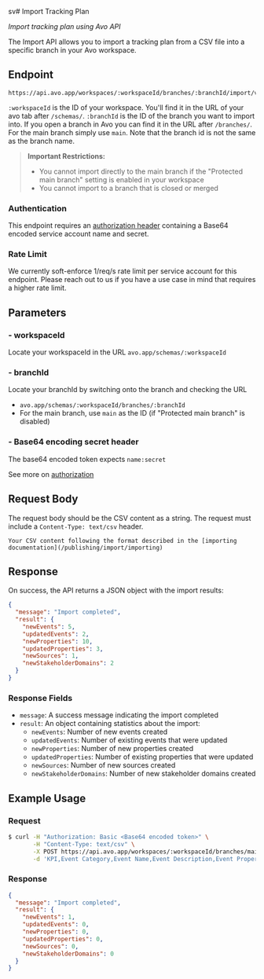 sv# Import Tracking Plan

_Import tracking plan using Avo API_

The Import API allows you to import a tracking plan from a CSV file into a specific branch in your Avo workspace.

## Endpoint

```Url
https://api.avo.app/workspaces/:workspaceId/branches/:branchId/import/v1
```

`:workspaceId` is the ID of your workspace. You'll find it in the URL of your avo tab after `/schemas/`. `:branchId` is the ID of the branch you want to import into. If you open a branch in Avo you can find it in the URL after `/branches/`. For the main branch simply use `main`. Note that the branch id is not the same as the branch name.

> **Important Restrictions:**
>
> - You cannot import directly to the main branch if the "Protected main branch" setting is enabled in your workspace
> - You cannot import to a branch that is closed or merged

### Authentication

This endpoint requires an [authorization header](/public-api/authentication#authenticating-with-avo-api) containing a Base64 encoded service account name and secret.

### Rate Limit

We currently soft-enforce 1/req/s rate limit per service account for this endpoint. Please reach out to us if you have a use case in mind that requires a higher rate limit.

## Parameters

### - workspaceId

Locate your workspaceId in the URL
`avo.app/schemas/:workspaceId`

### - branchId

Locate your branchId by switching onto the branch and checking the URL

- `avo.app/schemas/:workspaceId/branches/:branchId`
- For the main branch, use `main` as the ID (if "Protected main branch" is disabled)

### - Base64 encoding secret header

The base64 encoded token expects `name:secret`

See more on [authorization](/public-api/authentication#authenticating-with-avo-api)

## Request Body

The request body should be the CSV content as a string. The request must include a `Content-Type: text/csv` header.

```body
Your CSV content following the format described in the [importing documentation](/publishing/import/importing)
```

## Response

On success, the API returns a JSON object with the import results:

```json
{
  "message": "Import completed",
  "result": {
    "newEvents": 5,
    "updatedEvents": 2,
    "newProperties": 10,
    "updatedProperties": 3,
    "newSources": 1,
    "newStakeholderDomains": 2
  }
}
```

### Response Fields

- `message`: A success message indicating the import completed
- `result`: An object containing statistics about the import:
  - `newEvents`: Number of new events created
  - `updatedEvents`: Number of existing events that were updated
  - `newProperties`: Number of new properties created
  - `updatedProperties`: Number of existing properties that were updated
  - `newSources`: Number of new sources created
  - `newStakeholderDomains`: Number of new stakeholder domains created

## Example Usage

### Request

```sh
$ curl -H "Authorization: Basic <Base64 encoded token>" \
       -H "Content-Type: text/csv" \
       -X POST https://api.avo.app/workspaces/:workspaceId/branches/main/import/v1 \
       -d 'KPI,Event Category,Event Name,Event Description,Event Property Name,Property Description,Property Value Type,Is Property Required?,Is Property Array?,Property Enumeration Options,Platforms,Status,Code Snippet\n,,Imported Event I,Event sent when a user clicks the import button. ,,,,,,,\"iOS, Android, Web\",,'
```

### Response

```json
{
  "message": "Import completed",
  "result": {
    "newEvents": 1,
    "updatedEvents": 0,
    "newProperties": 0,
    "updatedProperties": 0,
    "newSources": 0,
    "newStakeholderDomains": 0
  }
}
```
